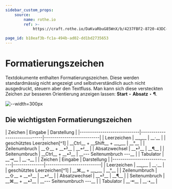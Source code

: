 ```yaml
---
sidebar_custom_props:
    source:
        name: rothe.io
        ref: >-
            https://craft.rothe.io/DaKvaRbuG85WnX/b/4237FBF2-8720-43DC-8A13-F6487CDDBC37/1.6-%E2%80%94-Formatierungszeichen

page_id: b18eaf3b-fc1a-494b-ad02-dd1bd2735653
---
```



# Formatierungszeichen

Textdokumente enthalten Formatierungszeichen. Diese werden standardmässig nicht angezeigt und selbstverständlich auch nicht ausgedruckt, steuern aber den Textfluss. Man kann sich diese versteckten Zeichen zur besseren Orientierung anzeigen lassen: **Start** ‣ **Absatz** ‣ **¶**.

![--width=300px](img/word-formatting-marks.jpg)

## Die wichtigsten Formatierungszeichen

<OsTabs>
    <TabItem value="win">
        | Zeichen | Eingabe | Darstellung |
        |-----------------------------|------------------------------|---------------------------| |
        Leerzeichen | __␣__ | __·__ | | geschütztes Leerzeichen[^1] | __Ctrl__ + __Shift__ + __␣__ | __°__ | |
        Zeilenumbruch | __⇧__ + __⏎__ | __↵__ | | Absatzwechsel | __⏎__ | __¶__ | | Seitenumbruch | __Ctrl__ +
        __⏎__ | __--- Seitenumbruch ---__ | | Tabulator | __⇥__ | __➝__ |
    </TabItem>
    <TabItem value="mac">
        | Zeichen | Eingabe | Darstellung |
        |-----------------------------|---------------|---------------------------| | Leerzeichen | __␣__ |
        __·__ | | geschütztes Leerzeichen[^1] | __⌘__ + __␣__ | __°__ | | Zeilenumbruch | __⇧__ + __⏎__ |
        __↵__ | | Absatzwechsel | __⏎__ | __¶__ | | Seitenumbruch | __⌘__ + __⏎__ | __--- Seitenumbruch ---__
        | | Tabulator | __⇥__ | __➝__ |
    </TabItem>
</OsTabs>

[^1]: Ein **geschütztes Leerzeichen** ist ein Leerzeichen, bei dem die Zeile nicht umgebrochen werden darf. Es wird beispielsweise in Telefonnummern oder bei Massangaben wie «CHF 10.–» oder «12 kg» verwendet, damit der Wert nicht von der Einheit getrennt wird.
